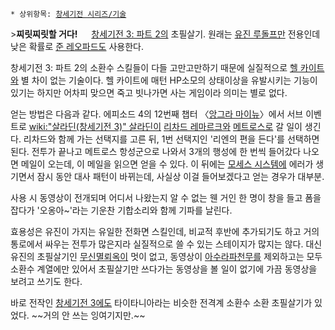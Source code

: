  * 상위항목: [[창세기전 시리즈/기술]]

{{{#!html
<div align=center><object type='application/x-shockwave-flash' id='vea52GSH6HHNWGH8GFzSHpW' width='502px' height='377px' align='middle' classid='clsid:d27cdb6e-ae6d-11cf-96b8-444553540000' codebase='http://fpdownload.macromedia.com/pub/shockwave/cabs/flash/swflash.cab#version=9,0,0,0'><param name='movie' value='http://flvs.daum.net/flvPlayer.swf?vid=vea52GSH6HHNWGH8GFzSHpW&barOff=true' /><param name='allowScriptAccess' value='always' /><param name='allowFullScreen' value='true' /><param name='bgcolor' value='#000000' /><param name='wmode' value='opaque' /><embed src='http://flvs.daum.net/flvPlayer.swf?vid=vea52GSH6HHNWGH8GFzSHpW&barOff=true' width='502px' height='377px' allowScriptAccess='always' type='application/x-shockwave-flash' allowFullScreen='true' bgcolor='#000000' ></embed></object></div>
}}}
>'''찌릿찌릿할 거다!'''
　
[[창세기전 3: 파트 2]]의 초필살기. 원래는 [[유진 루돌프만]] 전용인데 낮은 확률로 [[준 레오파드]]도 사용한다.

창세기전 3: 파트 2의 소환수 스킬들이 다들 고만고만하기 때문에 실질적으로 [[헬 카이트]]와 별 차이 없는 기술이다. 헬 카이트에 매턴 HP소모의 상태이상을 유발시키는 기능이 있기는 하지만 어차피 맞으면 죽고 빗나가면 사는 게임이라 의미는 별로 없다.

얻는 방법은 다음과 같다. 에피소드 4의 12번째 챕터 〈[[앙그라 마이뉴]]〉에서 서브 이벤트로 [[wiki:"살라딘(창세기전 3)" 살라딘]]이 [[리차드 레마르크]]와 [[메트로스]]로 갈 일이 생긴다. 리차드와 함께 가는 선택지를 고른 뒤, 1번 선택지인 '리엔의 편을 든다'를 선택하면 된다. 전투가 끝나고 메트로스 항성군으로 나와서 3개의 행성에 한 번씩 들어갔다 나오면 메일이 오는데, 이 메일을 읽으면 얻을 수 있다. 이 뒤에는 [[모세스 시스템]]에 에러가 생기면서 잠시 동안 대사 패턴이 바뀌는데, 사실상 이걸 들어보겠다고 얻는 경우가 대부분.

사용 시 동영상이 전개되며 어디서 나왔는지 알 수 없는 웬 거인 한 명이 창을 들고 폼을 잡다가 '오옹아~'라는 기운찬 기합소리와 함께 기파를 날린다.

효용성은 유진이 가지는 유일한 전화면 스킬인데, 비교적 후반에 추가되기도 하고 거의 통로에서 싸우는 전투가 많은지라 실질적으로 쓸 수 있는 스테이지가 많지는 않다. 대신 유진의 초필살기인 [[무신멸뢰옥]]이 멋이 없고, 동영상이 [[아수라파천무]]를 제외하고는 모두 소환수 계열에만 있어서 초필살기만 쓰다가는 동영상을 볼 일이 없기에 가끔 동영상을 보려고 쓰기도 한다.

바로 전작인 [[창세기전 3]]에도 타이타니아라는 비슷한 전격계 소환수 소환 초필살기가 있었다. ~~거의 안 쓰는 잉여기지만.~~
